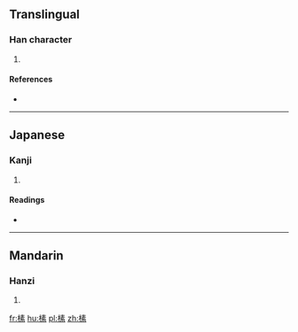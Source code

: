 ==Translingual==

===Han character===
{{Han char|rn=75|rad=木|as=10|sn=14|four=45993|canj=DQMF|ids=⿰木素}}

# {{defn|Han|sort=木10}}

====References====
* {{Han ref|kx=0543.270|dkj=15248|dj=0931.130|hdz=21259.060|uh=69A1|ud=27041|bh=E25A|bd=57946}}

----

==Japanese==

===Kanji===
{{ja-kanji|grade=|rs=木10}}

# {{defn|lang=ja|sort=木10}}

====Readings====
* {{ja-readings|on=[[そ]] (so)|kun=[[きじ]] (kiji)}}

----

==Mandarin==

===Hanzi===
{{cmn-hanzi|pin=[[sù]] ([[su4]])|wg=su<sup>4</sup>}}

# {{defn|lang=cmn|sort=木10}}

[[fr:榡]]
[[hu:榡]]
[[pl:榡]]
[[zh:榡]]